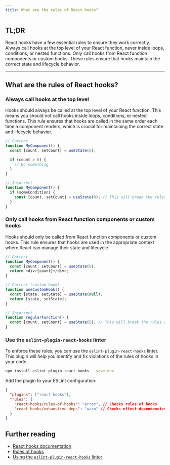 ```yaml
---
title: What are the rules of React hooks?
---
```


## TL;DR

React hooks have a few essential rules to ensure they work correctly. Always call hooks at the top level of your React function, never inside loops, conditions, or nested functions. Only call hooks from React function components or custom hooks. These rules ensure that hooks maintain the correct state and lifecycle behavior.

---

## What are the rules of React hooks?

### Always call hooks at the top level

Hooks should always be called at the top level of your React function. This means you should not call hooks inside loops, conditions, or nested functions. This rule ensures that hooks are called in the same order each time a component renders, which is crucial for maintaining the correct state and lifecycle behavior.

```javascript
// Correct
function MyComponent() {
  const [count, setCount] = useState(0);

  if (count > 0) {
    // Do something
  }
}

// Incorrect
function MyComponent() {
  if (someCondition) {
    const [count, setCount] = useState(0); // This will break the rules of hooks
  }
}
```

### Only call hooks from React function components or custom hooks

Hooks should only be called from React function components or custom hooks. This rule ensures that hooks are used in the appropriate context where React can manage their state and lifecycle.

```javascript
// Correct
function MyComponent() {
  const [count, setCount] = useState(0);
  return <div>{count}</div>;
}

// Correct (custom hook)
function useCustomHook() {
  const [state, setState] = useState(null);
  return [state, setState];
}

// Incorrect
function regularFunction() {
  const [count, setCount] = useState(0); // This will break the rules of hooks
}
```

### Use the `eslint-plugin-react-hooks` linter

To enforce these rules, you can use the `eslint-plugin-react-hooks` linter. This plugin will help you identify and fix violations of the rules of hooks in your code.

```bash
npm install eslint-plugin-react-hooks --save-dev
```

Add the plugin to your ESLint configuration:

```json
{
  "plugins": ["react-hooks"],
  "rules": {
    "react-hooks/rules-of-hooks": "error", // Checks rules of hooks
    "react-hooks/exhaustive-deps": "warn" // Checks effect dependencies
  }
}
```

## Further reading

- [React hooks documentation](https://react.dev/reference/react/hooks)
- [Rules of hooks](https://react.dev/reference/rules/rules-of-hooks)
- [Using the `eslint-plugin-react-hooks` linter](https://www.npmjs.com/package/eslint-plugin-react-hooks)
